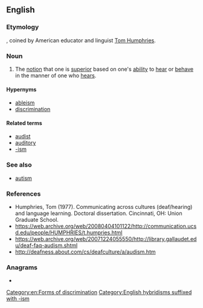 ==English==
{{wikipedia}}

===Etymology===
{{affix|en|audire|lang1=la|-ism}}, coined by American educator and linguist [[w:Tom_L._Humphries|Tom Humphries]].

===Noun===
{{en-noun|-}}

# The [[notion]] that one is [[superior]] based on one's [[ability]] to [[hear]] or [[behave]] in the manner of one who [[hears]].

====Hypernyms====
* [[ableism]]
* [[discrimination]]

====Related terms====
* [[audist]]
* [[auditory]]
* [[-ism]] {{qualifier|See [[-ism#Derived terms]] for words formed in a similar way}}

===See also===
* [[autism]]

===References===
* Humphries, Tom (1977). Communicating across cultures (deaf/hearing) and language learning. Doctoral dissertation. Cincinnati, OH: Union Graduate School.
* https://web.archive.org/web/20080404101122/http://communication.ucsd.edu/people/HUMPHRIES/t.humpries.html
* https://web.archive.org/web/20071224055550/http://library.gallaudet.edu/deaf-faq-audism.shtml
* http://deafness.about.com/cs/deafculture/a/audism.htm

===Anagrams===
* {{anagrams|en|a=adimsu|Maidus|Sumida}}

[[Category:en:Forms of discrimination]]
[[Category:English hybridisms suffixed with -ism]]